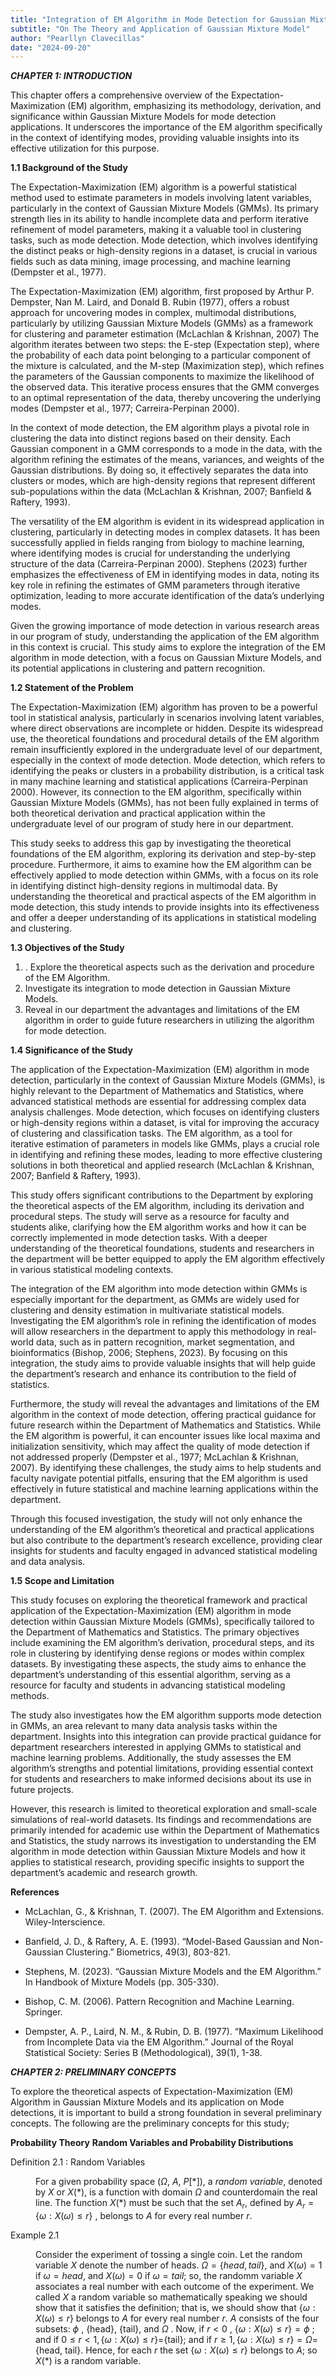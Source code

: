 ```yaml
---
title: "Integration of EM Algorithm in Mode Detection for Gaussian Mixture Models"
subtitle: "On The Theory and Application of Gaussian Mixture Model"
author: "Pearllyn Clavecillas"
date: "2024-09-20"
---
```


***CHAPTER 1: INTRODUCTION***

This chapter offers a comprehensive overview of the Expectation-Maximization (EM) algorithm, emphasizing its methodology, derivation, and significance within Gaussian Mixture Models for mode detection applications. It underscores the importance of the EM algorithm specifically in the context of identifying modes, providing valuable insights into its effective utilization for this purpose.

**1.1 Background of the Study**

The Expectation-Maximization (EM) algorithm is a powerful statistical method used to estimate parameters in models involving latent variables, particularly in the context of Gaussian Mixture Models (GMMs). Its primary strength lies in its ability to handle incomplete data and perform iterative refinement of model parameters, making it a valuable tool in clustering tasks, such as mode detection. Mode detection, which involves identifying the distinct peaks or high-density regions in a dataset, is crucial in various fields such as data mining, image processing, and machine learning (Dempster et al., 1977).

The Expectation-Maximization (EM) algorithm, first proposed by Arthur P. Dempster, Nan M. Laird, and Donald B. Rubin (1977), offers a robust approach for uncovering modes in complex, multimodal distributions, particularly by utilizing Gaussian Mixture Models (GMMs) as a framework for clustering and parameter estimation (McLachlan & Krishnan, 2007) The algorithm iterates between two steps: the E-step (Expectation step), where the probability of each data point belonging to a particular component of the mixture is calculated, and the M-step (Maximization step), which refines the parameters of the Gaussian components to maximize the likelihood of the observed data. This iterative process ensures that the GMM converges to an optimal representation of the data, thereby uncovering the underlying modes (Dempster et al., 1977; Carreira-Perpinan 2000).

In the context of mode detection, the EM algorithm plays a pivotal role in clustering the data into distinct regions based on their density. Each Gaussian component in a GMM corresponds to a mode in the data, with the algorithm refining the estimates of the means, variances, and weights of the Gaussian distributions. By doing so, it effectively separates the data into clusters or modes, which are high-density regions that represent different sub-populations within the data (McLachlan & Krishnan, 2007; Banfield & Raftery, 1993).

The versatility of the EM algorithm is evident in its widespread application in clustering, particularly in detecting modes in complex datasets. It has been successfully applied in fields ranging from biology to machine learning, where identifying modes is crucial for understanding the underlying structure of the data (Carreira-Perpinan 2000). Stephens (2023) further emphasizes the effectiveness of EM in identifying modes in data, noting its key role in refining the estimates of GMM parameters through iterative optimization, leading to more accurate identification of the data’s underlying modes.

Given the growing importance of mode detection in various research areas in our program of study, understanding the application of the EM algorithm in this context is crucial. This study aims to explore the integration of the EM algorithm in mode detection, with a focus on Gaussian Mixture Models, and its potential applications in clustering and pattern recognition.

**1.2 Statement of the Problem**

The Expectation-Maximization (EM) algorithm has proven to be a powerful tool in statistical analysis, particularly in scenarios involving latent variables, where direct observations are incomplete or hidden. Despite its widespread use, the theoretical foundations and procedural details of the EM algorithm remain insufficiently explored in the undergraduate level of our department, especially in the context of mode detection. Mode detection, which refers to identifying the peaks or clusters in a probability distribution, is a critical task in many machine learning and statistical applications (Carreira-Perpinan 2000). However, its connection to the EM algorithm, specifically within Gaussian Mixture Models (GMMs), has not been fully explained in terms of both theoretical derivation and practical application within the undergraduate level of our program of study here in our department.

This study seeks to address this gap by investigating the theoretical foundations of the EM algorithm, exploring its derivation and step-by-step procedure. Furthermore, it aims to examine how the EM algorithm can be effectively applied to mode detection within GMMs, with a focus on its role in identifying distinct high-density regions in multimodal data. By understanding the theoretical and practical aspects of the EM algorithm in mode detection, this study intends to provide insights into its effectiveness and offer a deeper understanding of its applications in statistical modeling and clustering.

**1.3 Objectives of the Study**

1.  . Explore the theoretical aspects such as the derivation and procedure of the EM Algorithm.
2.  Investigate its integration to mode detection in Gaussian Mixture Models.
3.  Reveal in our department the advantages and limitations of the EM algorithm in order to guide future researchers in utilizing the algorithm for mode detection.

**1.4 Significance of the Study**

The application of the Expectation-Maximization (EM) algorithm in mode detection, particularly in the context of Gaussian Mixture Models (GMMs), is highly relevant to the Department of Mathematics and Statistics, where advanced statistical methods are essential for addressing complex data analysis challenges. Mode detection, which focuses on identifying clusters or high-density regions within a dataset, is vital for improving the accuracy of clustering and classification tasks. The EM algorithm, as a tool for iterative estimation of parameters in models like GMMs, plays a crucial role in identifying and refining these modes, leading to more effective clustering solutions in both theoretical and applied research (McLachlan & Krishnan, 2007; Banfield & Raftery, 1993).

This study offers significant contributions to the Department by exploring the theoretical aspects of the EM algorithm, including its derivation and procedural steps. The study will serve as a resource for faculty and students alike, clarifying how the EM algorithm works and how it can be correctly implemented in mode detection tasks. With a deeper understanding of the theoretical foundations, students and researchers in the department will be better equipped to apply the EM algorithm effectively in various statistical modeling contexts.

The integration of the EM algorithm into mode detection within GMMs is especially important for the department, as GMMs are widely used for clustering and density estimation in multivariate statistical models. Investigating the EM algorithm’s role in refining the identification of modes will allow researchers in the department to apply this methodology in real-world data, such as in pattern recognition, market segmentation, and bioinformatics (Bishop, 2006; Stephens, 2023). By focusing on this integration, the study aims to provide valuable insights that will help guide the department's research and enhance its contribution to the field of statistics.

Furthermore, the study will reveal the advantages and limitations of the EM algorithm in the context of mode detection, offering practical guidance for future research within the Department of Mathematics and Statistics. While the EM algorithm is powerful, it can encounter issues like local maxima and initialization sensitivity, which may affect the quality of mode detection if not addressed properly (Dempster et al., 1977; McLachlan & Krishnan, 2007). By identifying these challenges, the study aims to help students and faculty navigate potential pitfalls, ensuring that the EM algorithm is used effectively in future statistical and machine learning applications within the department.

Through this focused investigation, the study will not only enhance the understanding of the EM algorithm’s theoretical and practical applications but also contribute to the department's research excellence, providing clear insights for students and faculty engaged in advanced statistical modeling and data analysis.

**1.5 Scope and Limitation**

This study focuses on exploring the theoretical framework and practical application of the Expectation-Maximization (EM) algorithm in mode detection within Gaussian Mixture Models (GMMs), specifically tailored to the Department of Mathematics and Statistics. The primary objectives include examining the EM algorithm's derivation, procedural steps, and its role in clustering by identifying dense regions or modes within complex datasets. By investigating these aspects, the study aims to enhance the department's understanding of this essential algorithm, serving as a resource for faculty and students in advancing statistical modeling methods.

The study also investigates how the EM algorithm supports mode detection in GMMs, an area relevant to many data analysis tasks within the department. Insights into this integration can provide practical guidance for department researchers interested in applying GMMs to statistical and machine learning problems. Additionally, the study assesses the EM algorithm's strengths and potential limitations, providing essential context for students and researchers to make informed decisions about its use in future projects.

However, this research is limited to theoretical exploration and small-scale simulations of real-world datasets. Its findings and recommendations are primarily intended for academic use within the Department of Mathematics and Statistics, the study narrows its investigation to understanding the EM algorithm in mode detection within Gaussian Mixture Models and how it applies to statistical research, providing specific insights to support the department’s academic and research growth.

**References**

-   McLachlan, G., & Krishnan, T. (2007). The EM Algorithm and Extensions. Wiley-Interscience.

-   Banfield, J. D., & Raftery, A. E. (1993). "Model-Based Gaussian and Non-Gaussian Clustering." Biometrics, 49(3), 803-821.

-   Stephens, M. (2023). "Gaussian Mixture Models and the EM Algorithm." In Handbook of Mixture Models (pp. 305-330).

-   Bishop, C. M. (2006). Pattern Recognition and Machine Learning. Springer.

-   Dempster, A. P., Laird, N. M., & Rubin, D. B. (1977). "Maximum Likelihood from Incomplete Data via the EM Algorithm." Journal of the Royal Statistical Society: Series B (Methodological), 39(1), 1-38.

***CHAPTER 2: PRELIMINARY CONCEPTS***

To explore the theoretical aspects of Expectation-Maximization (EM) Algorithm in Gaussian Mixture Models and its application on Mode detections, it is important to build a strong foundation in several preliminary concepts. The following are the preliminary concepts for this study;

**Probability Theory** **Random Variables and Probability Distributions**

Definition 2.1 : Random Variables

:   For a given probability space ($\Omega$, $A$, $P[*]$), a *random variable*, denoted by $X$ or $X(*)$, is a function with domain $\Omega$ and counterdomain the real line. The function $X(*)$ must be such that the set $A_r$, defined by $A_r = \{ \omega : X(\omega) \leq r \}$ , belongs to $A$ for every real number $r$.

Example 2.1

:   Consider the experiment of tossing a single coin. Let the random variable $X$ denote the number of heads. $\Omega = \{ head, tail\}$, and $X(\omega) = 1$ if $\omega = head$, and $X(\omega)=0$ if $\omega = tail$; so, the randomm variable $X$ associates a real number with each outcome of the experiment. We called $X$ a random variable so mathematically speaking we should show that it satisfies the definition; that is, we should show that $\{\omega : X(\omega) \leq r \}$ belongs to $A$ for every real number $r$. $A$ consists of the four subsets: $\phi$ , {head}, {tail}, and $\Omega$ . Now, if $r< 0$ , $\{\omega : X(\omega) \leq r \} = \phi$ ; and if $0\leq r<1, \{\omega: X(\omega) \leq r\} =${tail}; and if $r \geq 1, \{ \omega: X(\omega) \leq r \} = \Omega =${head, tail}. Hence, for each $r$ the set $\{\omega : X(\omega) \leq r\}$ belongs to $A$; so $X(*)$ is a random variable.

:   
